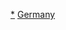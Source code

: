 {{Commons category|Categories of Germany by state}}

[[Category:德国联邦州|*]]
[[Category:依一級行政區而作的分類|Germany]]